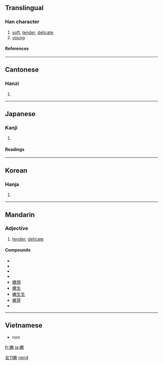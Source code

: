 ==Translingual==

===Han character===
{{Han char|rn=38|rad=女|as=11|sn=14|four=4844<sub>0</sub>|canj=女木中大 (VDLK)}}

# [[soft]], [[tender]], [[delicate]]
# [[young]]

====References====
{{Han ref|kx=0270.110|dkj=06666|dj=0538.070|hdz=21075.150|uh=5AE9|ud=23273|bh=B9E0|bd=47584}}

----

==Cantonese==

===Hanzi===
{{yue-hanzi|jyut=|y=nyun6}}

# {{defn|Cantonese}}

----

==Japanese==

===Kanji===
{{ja-kanji|grade=|rs=女11}}

# {{defn|Japanese}}

====Readings====
{{ja-readings|on=[[どん]] (don), [[のん]] (non), [[ぜん]] (zen)|kun=[[わかい]] (wakai)}}

----

==Korean==

===Hanja===
{{ko-hanja|hangeul=눈|rv=nun|mr=nun}}

# {{defn|Korean}}

----

==Mandarin==
===Adjective===
{{cmn-adj|ts|pin=nèn|pint=nen4|rs=女11}}

# [[tender]]; [[delicate]]

====Compounds====
*{{zh-ts|嫩紅|嫩红}}
*{{zh-ts|嫩黃|嫩黄}}
*{{zh-ts|嫩綠|嫩绿}}
*{{zh-ts|嫩氣|嫩气}}
*[[嫩弱]]
*[[嫩生]]
*[[嫩生生]]
*[[嫩芽]]
*{{zh-ts|嫩葉|嫩叶}}

[[Category:zh-tw:Intermediate Mandarin|女11嫩]]
[[Category:zh-cn:Intermediate Mandarin|nen4]]

----

==Vietnamese==

*non

[[fr:嫩]]
[[ja:嫩]]